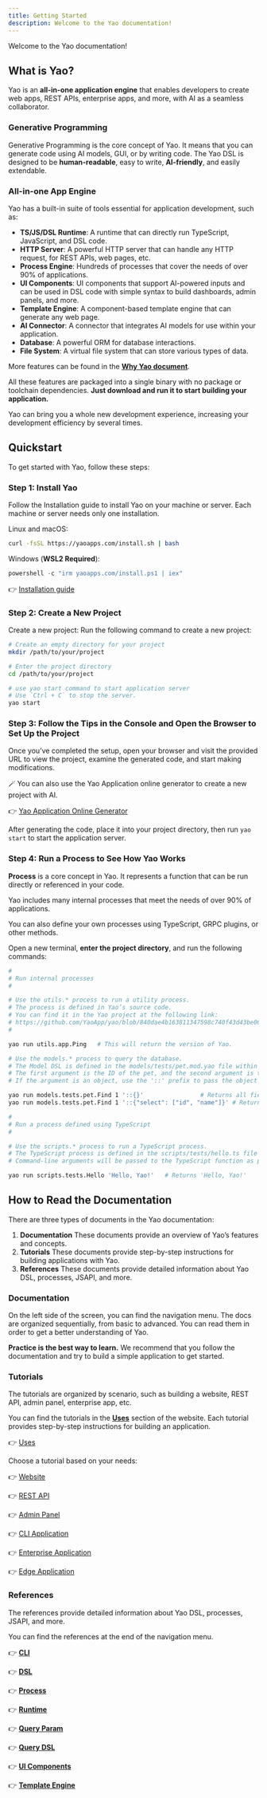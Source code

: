 ```yaml
---
title: Getting Started
description: Welcome to the Yao documentation!
---
```


Welcome to the Yao documentation!

## What is Yao?

Yao is an **all-in-one application engine** that enables developers to create web apps, REST APIs, enterprise apps, and more, with AI as a seamless collaborator.

### Generative Programming

Generative Programming is the core concept of Yao. It means that you can generate code using AI models, GUI, or by writing code. The Yao DSL is designed to be **human-readable**, easy to write, **AI-friendly**, and easily extendable.

### All-in-one App Engine

Yao has a built-in suite of tools essential for application development, such as:

- **TS/JS/DSL Runtime**: A runtime that can directly run TypeScript, JavaScript, and DSL code.
- **HTTP Server**: A powerful HTTP server that can handle any HTTP request, for REST APIs, web pages, etc.
- **Process Engine**: Hundreds of processes that cover the needs of over 90% of applications.
- **UI Components**: UI components that support AI-powered inputs and can be used in DSL code with simple syntax to build dashboards, admin panels, and more.
- **Template Engine**: A component-based template engine that can generate any web page.
- **AI Connector**: A connector that integrates AI models for use within your application.
- **Database**: A powerful ORM for database interactions.
- **File System**: A virtual file system that can store various types of data.

More features can be found in the **[Why Yao document](getting-started/why-yao)**.

All these features are packaged into a single binary with no package or toolchain dependencies. **Just download and run it to start building your application.**

Yao can bring you a whole new development experience, increasing your development efficiency by several times.

## Quickstart

To get started with Yao, follow these steps:

### Step 1: Install Yao

Follow the Installation guide to install Yao on your machine or server. Each machine or server needs only one installation.

Linux and macOS:

```bash
curl -fsSL https://yaoapps.com/install.sh | bash
```

Windows (**WSL2 Required**):

```powershell
powershell -c "irm yaoapps.com/install.ps1 | iex"
```

👉 [Installation guide](getting-started/installation)

### Step 2: Create a New Project

Create a new project: Run the following command to create a new project:

```bash
# Create an empty directory for your project
mkdir /path/to/your/project

# Enter the project directory
cd /path/to/your/project

# use yao start command to start application server
# Use `Ctrl + C` to stop the server.
yao start

```

### Step 3: Follow the Tips in the Console and Open the Browser to Set Up the Project

Once you’ve completed the setup, open your browser and visit the provided URL to view the project, examine the generated code, and start making modifications.

🪄 You can also use the Yao Application online generator to create a new project with AI.

👉 [Yao Application Online Generator](https://hi.moapi.ai/)

After generating the code, place it into your project directory, then run `yao start` to start the application server.

### Step 4: Run a Process to See How Yao Works

**Process** is a core concept in Yao. It represents a function that can be run directly or referenced in your code.

Yao includes many internal processes that meet the needs of over 90% of applications.

You can also define your own processes using TypeScript, GRPC plugins, or other methods.

Open a new terminal, **enter the project directory**, and run the following commands:

```bash
#
# Run internal processes
#

# Use the utils.* process to run a utility process.
# The process is defined in Yao’s source code.
# You can find it in the Yao project at the following link:
# https://github.com/YaoApp/yao/blob/840dae4b163811347598c740f43d43be065d01fa/engine/process.go#L30
#

yao run utils.app.Ping   # This will return the version of Yao.

# Use the models.* process to query the database.
# The Model DSL is defined in the models/tests/pet.mod.yao file within your project directory.
# The first argument is the ID of the pet, and the second argument is the query.
# If the argument is an object, use the '::' prefix to pass the object as a string.

yao run models.tests.pet.Find 1 '::{}'                # Returns all fields of the pet.
yao run models.tests.pet.Find 1 '::{"select": ["id", "name"]}' # Returns only the id and name of the pet.

#
# Run a process defined using TypeScript
#

# Use the scripts.* process to run a TypeScript process.
# The TypeScript process is defined in the scripts/tests/hello.ts file within your project directory.
# Command-line arguments will be passed to the TypeScript function as parameters.

yao run scripts.tests.Hello 'Hello, Yao!'   # Returns 'Hello, Yao!'

```

## How to Read the Documentation

There are three types of documents in the Yao documentation:

1. **Documentation** These documents provide an overview of Yao’s features and concepts.
2. **Tutorials** These documents provide step-by-step instructions for building applications with Yao.
3. **References** These documents provide detailed information about Yao DSL, processes, JSAPI, and more.

### Documentation

On the left side of the screen, you can find the navigation menu. The docs are organized sequentially, from basic to advanced. You can read them in order to get a better understanding of Yao.

**Practice is the best way to learn.** We recommend that you follow the documentation and try to build a simple application to get started.

### Tutorials

The tutorials are organized by scenario, such as building a website, REST API, admin panel, enterprise app, etc.

You can find the tutorials in the **[Uses](/uses)** section of the website. Each tutorial provides step-by-step instructions for building an application.

👉 [Uses](/uses)

Choose a tutorial based on your needs:

👉 [Website](/docs/tutorials/website/getting-started)

👉 [REST API](/docs/tutorials/api/getting-started)

👉 [Admin Panel](/docs/tutorials/admin-panel/getting-started)

👉 [CLI Application](/docs/tutorials/cli/getting-started)

👉 [Enterprise Application](/docs/tutorials/enterprise/getting-started)

👉 [Edge Application](/docs/tutorials/edge/getting-started)

### References

The references provide detailed information about Yao DSL, processes, JSAPI, and more.

You can find the references at the end of the navigation menu.

👉 **[CLI](references/cli)**

👉 **[DSL](references/dsl)**

👉 **[Process](references/process)**

👉 **[Runtime](references/runtime)**

👉 **[Query Param](references/query-param)**

👉 **[Query DSL](references/query-dsl)**

👉 **[UI Components](references/ui-components)**

👉 **[Template Engine](references/template-engine)**
